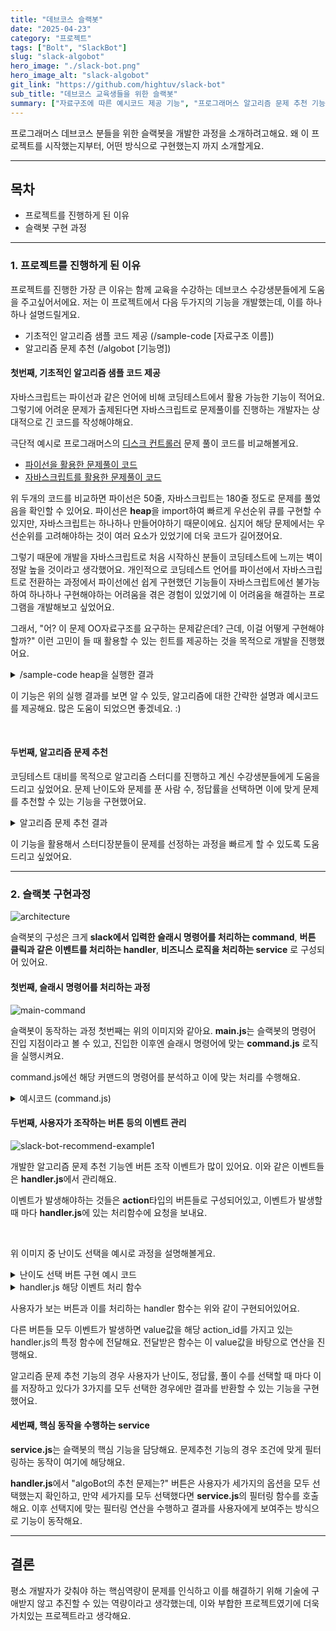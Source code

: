 ```yaml
---
title: "데브코스 슬랙봇"
date: "2025-04-23"
category: "프로젝트"
tags: ["Bolt", "SlackBot"]
slug: "slack-algobot"
hero_image: "./slack-bot.png"
hero_image_alt: "slack-algobot"
git_link: "https://github.com/hightuv/slack-bot"
sub_title: "데브코스 교육생들을 위한 슬랙봇"
summary: ["자료구조에 따른 예시코드 제공 기능", "프로그래머스 알고리즘 문제 추천 기능"]
---
```



프로그래머스 데브코스 분들을 위한 슬랙봇을 개발한 과정을 소개하려고해요. 왜 이 프로젝트를 시작했는지부터, 어떤 방식으로 구현했는지 까지 소개할게요.

<hr/>

## 목차
<ul>
  <li>프로젝트를 진행하게 된 이유</li>
  <li>슬랙봇 구현 과정</li>
</ul>

<hr/>

### 1. 프로젝트를 진행하게 된 이유

프로젝트를 진행한 가장 큰 이유는 함께 교육을 수강하는 데브코스 수강생분들에게 도움을 주고싶어서에요.
저는 이 프로젝트에서 다음 두가지의 기능을 개발했는데, 이를 하나하나 설명드릴게요.

- 기초적인 알고리즘 샘플 코드 제공 (/sample-code [자료구조 이름])
- 알고리즘 문제 추천 (/algobot [기능명])

#### 첫번째, 기초적인 알고리즘 샘플 코드 제공

자바스크립트는 파이선과 같은 언어에 비해 코딩테스트에서 활용 가능한 기능이 적어요. 그렇기에 어려운 문제가 출제된다면 자바스크립트로 문제풀이를 진행하는 개발자는 상대적으로 긴 코드를 작성해야해요.

극단적 예시로 프로그래머스의 <a href="https://school.programmers.co.kr/learn/courses/30/lessons/42627">디스크 컨트롤러</a> 문제 풀이 코드를 비교해볼게요.

<ul>
  <li>
    <a href="https://github.com/jung-jinyoung/algostudy2025/blob/master/4%EC%A3%BC%EC%B0%A8(250408)/%EC%A0%95%EC%A7%84%EC%98%81/%EB%94%94%EC%8A%A4%ED%81%AC%20%EC%BB%A8%ED%8A%B8%EB%A1%A4%EB%9F%AC.py">파이선을 활용한 문제풀이 코드</a>
  </li>
  <li>
    <a href="https://github.com/jung-jinyoung/algostudy2025/blob/master/4%EC%A3%BC%EC%B0%A8(250408)/%ED%95%9C%EC%A7%80%EC%9B%85/%EB%94%94%EC%8A%A4%ED%81%AC%EC%BB%A8%ED%8A%B8%EB%A1%A4%EB%9F%AC.js">자바스크립트를 활용한 문제풀이 코드</a>
  </li>
</ul>

위 두개의 코드를 비교하면 파이선은 50줄, 자바스크립트는 180줄 정도로 문제를 풀었음을 확인할 수 있어요.
파이선은 **heap**을 import하여 빠르게 우선순위 큐를 구현할 수 있지만, 자바스크립트는 하나하나 만들어야하기 때문이에요. 심지어 해당 문제에서는 우선순위를 고려해야하는 것이 여러 요소가 있었기에 더욱 코드가 길어졌어요.

그렇기 때문에 개발을 자바스크립트로 처음 시작하신 분들이 코딩테스트에 느끼는 벽이 정말 높을 것이라고 생각했어요.
개인적으로 코딩테스트 언어를 파이선에서 자바스크립트로 전환하는 과정에서 파이선에선 쉽게 구현했던 기능들이 자바스크립트에선 불가능하여 하나하나 구현해야하는 어려움을 겪은 경험이 있었기에 이 어려움을 해결하는 프로그램을 개발해보고 싶었어요.

그래서, "어? 이 문제 OO자료구조를 요구하는 문제같은데? 근데, 이걸 어떻게 구현해야할까?" 이런 고민이 들 때 활용할 수 있는 힌트를 제공하는 것을 목적으로 개발을 진행했어요.

<details>
  <summary>/sample-code heap을 실행한 결과</summary>

  ![sample](./samplecode-heap.png)
</details>

이 기능은 위의 실행 결과를 보면 알 수 있듯, 알고리즘에 대한 간략한 설명과 예시코드를 제공해요. 많은 도움이 되었으면 좋겠네요. :)

<br/>

#### 두번째, 알고리즘 문제 추천

코딩테스트 대비를 목적으로 알고리즘 스터디를 진행하고 계신 수강생분들에게 도움을 드리고 싶었어요. 문제 난이도와 문제를 푼 사람 수, 정답률을 선택하면 이에 맞게 문제를 추천할 수 있는 기능을 구현했어요.

<details>
  <summary>알고리즘 문제 추천 결과</summary>

  ![algobot example](./algobot-example.png)
</details>

이 기능을 활용해서 스터디장분들이 문제를 선정하는 과정을 빠르게 할 수 있도록 도움드리고 싶었어요.

<hr/>

### 2. 슬랙봇 구현과정

<img src={architecture} alt="architecture" className="mx-auto"/>

슬랙봇의 구성은 크게 **slack에서 입력한 슬래시 명령어를 처리하는 command**, **버튼 클릭과 같은 이벤트를 처리하는 handler**, **비즈니스 로직을 처리하는 service** 로 구성되어 있어요.

#### 첫번째, 슬래시 명령어를 처리하는 과정

<img src={command} alt="main-command" className="mx-auto"/>

슬랙봇이 동작하는 과정 첫번째는 위의 이미지와 같아요. **main.js**는 슬랙봇의 명령어 진입 지점이라고 볼 수 있고, 진입한 이후엔 슬래시 명령어에 맞는 **command.js** 로직을 실행시켜요.

command.js에선 해당 커맨드의 명령어를 분석하고 이에 맞는 처리를 수행해요.

<details>
  <summary>예시코드 (command.js)</summary>

  ```js
  const service = require('./service');
  const {chooseAlgorithm} = require("./service");

  function algoBot(app) {
    // sample-code 슬래시 명령어를 입력한 경우 실행될 함수
    app.command('/sample-code', async ({ command, ack, say }) => {
      await ack();
      const dataStructure = command.text.trim().toLowerCase(); // 뒤에 추가로 입력한 명령어
      const example = chooseAlgorithm(dataStructure); // 이에 해당하는 알고리즘을 가져옴
      await say({
        // ... slack에 나타날 텍스트, UI를 정의
      })
    })
    app.command('/algobot', async ({command, ack, say}) => {
      await ack();
      const order = command.text.trim().toLowerCase(); // 뒤에 추가로 입력한 명령어
      if (order === 'recommend') {
        await say({
          // recommend란 명령어가 발생하면 보여줄 텍스트와 UI
        })
      } else {
        // recommend 명령이 아닌 경우 진행될 로직이에요.
      }
    })
  }

  module.exports = { algoBot };
  ```
</details>

#### 두번째, 사용자가 조작하는 버튼 등의 이벤트 관리

![slack-bot-recommend-example1](./slack-bot-recommend-example1.png)

개발한 알고리즘 문제 추천 기능엔 버튼 조작 이벤트가 많이 있어요. 이와 같은 이벤트들은 **handler.js**에서 관리해요.

이벤트가 발생해야하는 것들은 **action**타입의 버튼들로 구성되어있고, 이벤트가 발생할 때 마다 **handler.js**에 있는 처리함수에 요청을 보내요.

<br/>

위 이미지 중 난이도 선택을 예시로 과정을 설명해볼게요.

<details>
  <summary>난이도 선택 버튼 구현 예시 코드</summary>

    ```js
    {
      type: 'actions',
      elements: [
    {
      type: 'static_select',
      action_id: 'select_difficulty',
      placeholder: {
      type: "plain_text",
      text: "난이도 선택 (0 - 5)"
    },
      options: [0, 1, 2, 3, 4, 5].map((level) => ({
      text: {
      type: 'plain_text',
      text: `${level}`
    },
      value: `difficulty_${level}`
    }))
    },
      // UI ..
      ]
    }
    ```
</details>

<details>
  <summary>handler.js 해당 이벤트 처리 함수</summary>

  ```js
  function selectDifficulty(app) {
    app.action('select_difficulty', async ({ body, ack, say }) => {
      await ack();
      const userId = body.user.id;
      const selected = body.actions[0].selected_option.value;
      userSelection[userId] = { ...(userSelection[userId] || {}), difficulty: selected };
    })
  }
  ```
</details>

사용자가 보는 버튼과 이를 처리하는 handler 함수는 위와 같이 구현되어있어요.

다른 버튼들 모두 이벤트가 발생하면 value값을 해당 action_id를 가지고 있는 handler.js의 특정 함수에 전달해요.
전달받은 함수는 이 value값을 바탕으로 연산을 진행해요.

알고리즘 문제 추천 기능의 경우 사용자가 난이도, 정답률, 풀이 수를 선택할 때 마다 이를 저장하고 있다가 3가지를 모두 선택한 경우에만 결과를 반환할 수 있는 기능을 구현했어요.

#### 세번째, 핵심 동작을 수행하는 service

**service.js**는 슬랙봇의 핵심 기능을 담당해요. 문제추천 기능의 경우 조건에 맞게 필터링하는 동작이 여기에 해당해요.

**handler.js**에서 "algoBot의 추천 문제는?" 버튼은 사용자가 세가지의 옵션을 모두 선택했는지 확인하고, 만약 세가지를 모두 선택했다면 **service.js**의 필터링 함수를 호출해요.
이후 선택지에 맞는 필터링 연산을 수행하고 결과를 사용자에게 보여주는 방식으로 기능이 동작해요.

<hr/>

## 결론

평소 개발자가 갖춰야 하는 핵심역량이 문제를 인식하고 이를 해결하기 위해 기술에 구애받지 않고 추진할 수 있는 역량이라고 생각했는데, 이와 부합한 프로젝트였기에 더욱 가치있는 프로젝트라고 생각해요.
